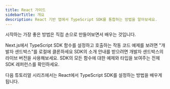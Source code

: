 ```yaml
---
title: React 가이드
sidebarTitle: 개요
description: React 기반 앱에서 TypeScript SDK를 통합하는 방법을 알아보세요.
---
```


시작하는 가장 좋은 방법은 직접 손으로 만들어보면서 배우는 것입니다.

<CardGroup cols={3}>
  <Card title="Working Code Example" href="https://github.com/jacob-tucker/story-developer-sandbox" icon="thumbs-up">
    Next.js에서 TypeScript SDK 함수를 설정하고 호출하는 작동 코드 예제를 보려면 "개발자 샌드박스"를 로컬에 클론하세요
  </Card>

  <Card title="Live Sandbox" href="https://sandbox.story.foundation" icon="umbrella-beach">
    SDK의 소개 안내를 받으려면 개발자 샌드박스의 라이브 버전을 사용해보세요.
  </Card>

  <Card title="SDK Reference" href="/sdk-reference" icon="books">
    SDK의 모든 함수에 대한 예제와 타입을 보여주는 전체 SDK 레퍼런스를 확인하세요.
  </Card>
</CardGroup>

다음 튜토리얼 시리즈에서는 React에서 TypeScript SDK를 설정하는 방법을 배우게 됩니다.
